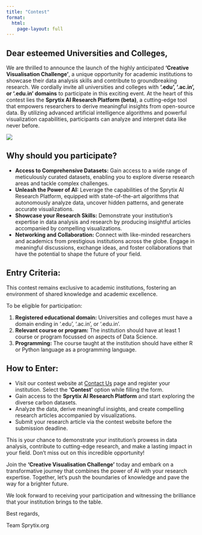 ```yaml
---
title: "Contest"
format:
  html:
    page-layout: full
---
```


::: {layout="[ [1] ]"}
## Dear esteemed Universities and Colleges,

We are thrilled to announce the launch of the highly anticipated **'Creative Visualisation Challenge'**, a unique opportunity for academic institutions to showcase their data analysis skills and contribute to groundbreaking research. We cordially invite all universities and colleges with **'.edu', '.ac.in', or '.edu.in' domains** to participate in this exciting event. At the heart of this contest lies the **Sprytix AI Research Platform (beta)**, a cutting-edge tool that empowers researchers to derive meaningful insights from open-source data. By utilizing advanced artificial intelligence algorithms and powerful visualization capabilities, participants can analyze and interpret data like never before.

[![](images/contest_banner.jpg)](contact_us.html)

## Why should you participate?

-   **Access to Comprehensive Datasets:** Gain access to a wide range of meticulously curated datasets, enabling you to explore diverse research areas and tackle complex challenges.
-   **Unleash the Power of AI:** Leverage the capabilities of the Sprytix AI Research Platform, equipped with state-of-the-art algorithms that autonomously analyze data, uncover hidden patterns, and generate accurate visualizations.
-   **Showcase your Research Skills:** Demonstrate your institution's expertise in data analysis and research by producing insightful articles accompanied by compelling visualizations.
-   **Networking and Collaboration:** Connect with like-minded researchers and academics from prestigious institutions across the globe. Engage in meaningful discussions, exchange ideas, and foster collaborations that have the potential to shape the future of your field.

## Entry Criteria:

This contest remains exclusive to academic institutions, fostering an environment of shared knowledge and academic excellence.

To be eligible for participation:

1.  **Registered educational domain:** Universities and colleges must have a domain ending in '.edu', '.ac.in', or '.edu.in'.
2.  **Relevant course or program:** The institution should have at least 1 course or program focussed on aspects of Data Science.
3.  **Programming:** The course taught at the institution should have either R or Python language as a programming language.

## How to Enter:

-   Visit our contest website at [Contact Us](contact_us.html "Contact Us") page and register your institution. Select the **'Contest'** option while filling the form.
-   Gain access to the **Sprytix AI Research Platform** and start exploring the diverse carbon datasets.
-   Analyze the data, derive meaningful insights, and create compelling research articles accompanied by visualizations.
-   Submit your research article via the contest website before the submission deadline.

This is your chance to demonstrate your institution's prowess in data analysis, contribute to cutting-edge research, and make a lasting impact in your field. Don't miss out on this incredible opportunity!

Join the **'Creative Visualisation Challenge'** today and embark on a transformative journey that combines the power of AI with your research expertise. Together, let's push the boundaries of knowledge and pave the way for a brighter future.

We look forward to receiving your participation and witnessing the brilliance that your institution brings to the table.

Best regards,

Team Sprytix.org
:::
